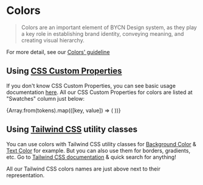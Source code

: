 
<Meta title="Guidelines / Colors" />

# Colors

> Colors are an important element of BYCN Design system, as they play a key role in establishing brand identity, conveying meaning, and creating visual hierarchy.

For more detail, see our [Colors' guideline](https://zeroheight.com/9b39bb2a0/p/27aa26-colors/b/38114b)

## Using [CSS Custom Properties](https://developer.mozilla.org/en-US/docs/Web/CSS/Using_CSS_custom_properties)

If you don't know CSS Custom Properties, you can see basic usage documentation [here](https://developer.mozilla.org/en-US/docs/Web/CSS/Using_CSS_custom_properties#Basic_usage). All our CSS Custom Properties for colors are listed at "Swatches" column just below:

<ColorPalette>
  {Array.from(tokens).map(([key, value]) => (
    <ColorItem title={key} colors={[value]} />
  ))}
</ColorPalette>

## Using [Tailwind CSS](https://tailwindcss.com) utility classes

You can use colors with Tailwind CSS utility classes for [Background Color](https://tailwindcss.com/docs/background-color) & [Text Color](https://tailwindcss.com/docs/text-color) for example.
But you can also use them for borders, gradients, etc. Go to [Tailwind CSS documentation](https://tailwindcss.com/docs) & quick search for anything!

All our Tailwind CSS colors names are just above next to their representation.
